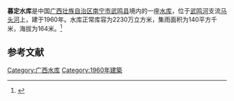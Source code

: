 {{Infobox Reservoir 
|name = 暮定水库
|nickname = 
|image = 
|image_caption = 
|map = 
|map_caption = 
|pushpin_map = 
|pushpin_map_caption = 
|code = 
|class = 
|location_of_reservoir = [[广西壮族自治区|广西壮族自治区]][[南宁市|南宁市]][[武鸣县|武鸣县]]
|location_of_dam = 
|inflow = 
|outflow = 
|catchment_area = 140
|reservoir_area = 
|mean_depth = 
|maximum_depth = 
|flood_level = 
|normal_water_level = 
|dead_water_level = 
|water_quality = 
|island = 
|maximum_storage_capacity = 
|normal_storage_capacity = 2230万
|dead_storage_capacity = 
|type_of_dam = 
|elevation_of_dam = 
|height_of_dam = 
|length_of_dam = 
|width_of_dam = 
|installed_capacity = 
|irrigated_area =
|start = 
|complete = 1960年
|cost = 
|emigrate = 
|latd = 
|latm = 
|lats = 
|latNS = 
|longd = 
|longm = 
|longs = 
|longEW = 
|website = 
|footnotes = 
}}
'''暮定水库'''是中国[[广西壮族自治区|广西壮族自治区]][[南宁市|南宁市]][[武鸣县|武鸣县]]境内的一座[[水库|水库]]，位于[[武鸣河|武鸣河]]支流[[马头河|马头河]]上，建于1960年。水库正常库容为2230万立方米，集雨面积为140平方千米，海拔为164米。<ref>{{cite web|url=http://brim.ihb.ac.cn/12/CN/12.asp |title=中国大中型水库基本特征数据库 |work=中国生物多样性信息系统内陆水体生物学分部 |deadurl=yes |archiveurl=https://web.archive.org/web/20120402061833/http://brim.ihb.ac.cn/12/CN/12.asp |archivedate=2012-04-02 }}</ref>
== 参考文献 ==
{{Reflist}}

{{广西小作品}}

[[Category:广西水库|Category:广西水库]]
[[Category:1960年建築|Category:1960年建築]]